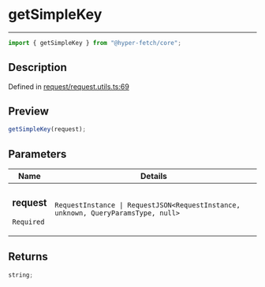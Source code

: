 # getSimpleKey

<div class="api-docs__separator" data-reactroot="">

---

</div><div class="api-docs__import" data-reactroot="">

```ts
import { getSimpleKey } from "@hyper-fetch/core";
```

</div><div class="api-docs__section">

## Description

</div><div class="api-docs__description"><span class="api-docs__do-not-parse">

</span></div><p class="api-docs__definition">

Defined in
[request/request.utils.ts:69](https://github.com/BetterTyped/hyper-fetch/blob/c44d728f/packages/core/src/request/request.utils.ts#L69)

</p><div class="api-docs__section">

## Preview

</div><div class="api-docs__preview fn">

```ts
getSimpleKey(request);
```

</div><div class="api-docs__section">

## Parameters

</div>
<div class="api-docs__parameters">
<table>
<thead><tr><th>Name</th><th>Details</th></tr></thead>
<tbody><tr param-data="request"><td class="api-docs__param-name required">

### request

`Required`

</td><td class="api-docs__param-type">

`RequestInstance | RequestJSON<RequestInstance, unknown, QueryParamsType, null>`

</td></tr></tbody></table></div><div class="api-docs__section">

## Returns

</div><div class="api-docs__returns">

```ts
string;
```

</div>
